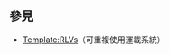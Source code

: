 {{Navbox
|listclass = hlist
|name = Orbital launch systems
|title = [[运载火箭|轨道发射系统]]
|state = collapsed

|group1 = 現役
|list1 = {{Navbox subgroup
|groupstyle = text-align: left; width:15%;
|group1 = {{USA}}
|list1 = 
* [[擎天神系列運載火箭|-{zh-hans:宇宙神;zh-hk:宇宙神;zh-tw:擎天神;}-]]
** [[擎天神5號運載火箭|5號]]
* [[三角洲系列運載火箭|-{zh-hans:德尔塔;zh-hant:三角洲}-]]
** [[三角洲4號運載火箭|4號]]
* [[米諾陶系列運載火箭|米諾陶]]
** [[米諾陶1號運載火箭|1號]]
** [[米諾陶4號運載火箭|4號]]
** [[米諾陶5號運載火箭|5號]]
* [[金牛座運載火箭|金牛座]]
* [[飛馬座運載火箭|飛馬座]]
* [[獵鷹系列運載火箭|獵鷹]]
** [[獵鷹9號運載火箭|9號]]
** [[獵鷹重型運載火箭|重型]]
* [[安塔瑞斯火箭|安塔瑞斯]]
* [[电子号火箭|电子号]]

|group2 = {{USSR}}／{{RUS}}
|list2 = 
* [[安加拉運載火箭|安加拉]]
* [[第聶伯運載火箭|第聶伯]]<small>（與烏克蘭合作）</small>
* [[天箭運載火箭|天箭]]<small>（與烏克蘭合作）</small>
* [[靜海運載火箭|靜海]]
* [[质子运载火箭|-{zh-hans:质子;zh-hk:質子;zh-tw:質子;}-]]
** [[質子M型運載火箭|M型]]
** [[質子K型運載火箭|K型]]
** [[质子-K/DM组级运载火箭|K/DM组级]]
* [[呼啸运载火箭|呼啸]]
* [[起飞运载火箭|起飞]]
* [[聯盟二號|-{zh-hans:联盟2号;zh-hk:聯合2號;zh-tw:聯合2號;}-]] 
** [[聯合-1號火箭|2.1v]]
* [[波浪運載火箭|波浪]]
* [[天頂系列運載火箭|天頂]]
** [[天頂2號運載火箭|2號]]
** [[天頂3號SL運載火箭|3號SL]]
** [[天頂3號F運載火箭|3號F]]


|group3 = {{PRC}}
|list3 = 
* [[長征系列運載火箭|長征]]
** [[长征二号丙运载火箭|2號C]]
** [[长征二号丁运载火箭|2號D]]
** [[长征二号F运载火箭|2號F]]
** [[长征三号甲运载火箭|3號A]]
** [[长征三号乙运载火箭|3號B]]
** [[长征三号丙运载火箭|3號C]]
** [[长征四号乙运载火箭|4號B]]
** [[长征四号丙运载火箭|4號C]]
** [[长征五号运载火箭|5號]]
** [[长征五号B运载火箭|5號B]]
** [[长征六号运载火箭|6號]]
** [[长征六号甲运载火箭|6號A]]
** [[长征七号运载火箭|7號]]
** [[长征七号甲运载火箭|7號A]]
** [[长征八号运载火箭|8號]]
** [[长征十一号运载火箭|11號]]
* [[快舟运载火箭|快舟]]
** [[快舟一号运载火箭|快舟一号]]
** [[快舟一号甲运载火箭|快舟一号甲]]
** [[快舟十一号运载火箭|快舟十一号]]
* [[捷龙一号]]
* [[朱雀一号]]
* [[双曲线一号]]
* [[谷神星一号]]

|group4 = {{IND}}
|list4 =
* [[衛星運載火箭]]
** [[地球同步卫星运载火箭|地球同步]]
** [[地球同步卫星运载火箭3型号|地球同步3型]]
** [[極軌衛星運載火箭|極軌衛星]]

|group5 = [[Image:Not the esa logo.svg|24px]] [[欧空局]]
|list5 = 
* [[亞利安系列運載火箭|-{zh-hans:阿丽亚娜;zh-hk:亞里安;zh-tw:亞利安;}-]]
** [[亞利安5號運載火箭|5號]]
* [[織女星運載火箭|織女星]]

|group6 = {{JPN}}
|list6 = 
* [[H-IIA運載火箭|H-IIA]]
* [[艾普斯龙运载火箭|Epsilon]]

|group7 = {{ISR}}
|list7 = 
* [[沙維特系列運載火箭|沙維特]]

|group8 = {{BRA}}
|list8 = 

|group9 = {{PRK}}
|list9 = 
* [[銀河系列運載火箭|銀河]]
** [[银河3号运载火箭|3号]]

|group10 = {{KOR}}
|list10 = 
* [[世界号运载火箭|世界]]

|group11 = {{IRN}}
|list11 = 
* [[信使運載火箭|信使]]
* [[鳳凰號火箭|鳳凰]]
}}
 
|group2 = 开发中
|list2 = {{Navbox subgroup
|groupstyle = text-align: left; width:15%;

|group1 = {{USA}}
|list1 = 
* [[太空發射系統]]
* [[火神運載火箭|火神]]
* [[SpaceX星艦]]
* [[中子号火箭|中子号]]

|group2 = {{RUS}}
|list2 = 
* [[叶尼塞运载火箭|叶尼塞]]

|group3 = {{PRC}}
|list3 = 
* [[長征系列運載火箭|長征]]
** [[长征六号X运载火箭|6号X]]
** [[长征八号运载火箭|8號R]]
** [[长征九号运载火箭|9號]]
** [[新一代载人运载火箭|新一代载人火箭]]
<!-- * 快舟
** -->

|group4 = [[Image:Not the esa logo.svg|24px]] [[欧空局]]
|list4 = 
* [[亞利安系列運載火箭|-{zh-hans:阿丽亚娜;zh-hk:亞里安;zh-tw:亞利安;}-]]
** [[亞利安6號運載火箭|6號]]

|group5 = {{JPN}}
|list5 = 
* [[H3運載火箭|H3]]

|group6 = {{IND}}
|list6 = 
* [[統一運載火箭|ULV]]

|group7 = {{ROM}}
|list7 = 
* [[哈斯運載火箭|哈斯]]

|group9 = {{UKR}}
|list9 = 
* [[旋風4號運載火箭|旋風4號]]

|group10 = {{KOR}}
|list10 = 

}}

|group3 = 退役
|list3 = {{Navbox subgroup
|groupstyle = text-align: left; width:15%;

|group1 = {{USA}}
|list1 = 
* -{zh-hans:宇宙神;zh-hk:宇宙神;zh-tw:擎天神;}-
** [[擎天神系列運載火箭|早期版本]]
** [[擎天神1號運載火箭|1號]]
** [[擎天神2號運載火箭|2號]]
** [[擎天神3號運載火箭|3號]]
* -{zh-hans:德尔塔;zh-hk:三角洲;zh-tw:三角洲;}-
** [[三角洲系列運載火箭|早期版本]]
** [[三角洲2號運載火箭|2號]]
** [[三角洲三號運載火箭|3號]]
* -{zh-hans:丘诺;zh-hk:丘諾;zh-tw:朱諾;}-
** [[朱諾1號運載火箭|1號]] 
** [[朱諾2號運載火箭|2號]]
* -{zh-hans:土星;zh-hk:土星;zh-tw:農神;}-
** [[土星1号运载火箭|1號]]
** [[土星1B號運載火箭|1B號]]
** [[土星5號運載火箭|5號]]
* [[泰坦系列運載火箭|-{zh-hans:大力神;zh-hk:泰坦;zh-tw:泰坦;}-]]
** [[泰坦1號運載火箭|1號]]
** [[泰坦2號運載火箭|2號]]
** [[泰坦3號運載火箭|3號]]
** [[泰坦4號運載火箭|4號]]
* [[雅典娜系列運載火箭|雅典娜]]
* [[康尼斯多加運載火箭|康尼斯多加]]
* [[試驗運載火箭|試驗]]
* [[迦勒運載火箭|迦勒]]
* [[遊騎兵系列運載火箭|遊騎兵]]
* [[斯巴達運載火箭|斯巴達]]
* [[雷神系列運載火箭|雷神]]
* [[先鋒運載火箭|先鋒]]
* [[獵鷹系列運載火箭|獵鷹]]
** [[獵鷹1號運載火箭|1號]]

|group2 = {{URS}}／{{RUS}}
|list2 = 
* [[闪电运载火箭|閃電]]
* [[能源运载火箭|-{zh-hans:能源;zh-hant:能量}-]]
* [[N1運載火箭|N1]]
* [[R-7系列運載火箭|R-7]]
* 宇宙
** [[宇宙1號運載火箭|1號]]
** [[宇宙2號運載火箭|2號]]
** [[宇宙3號運載火箭|3號]]
** [[宇宙3號M型運載火箭|3號M型]]
* [[旋風系列運載火箭|旋風]]
** [[旋風2號運載火箭|2號]]
** [[旋風3號運載火箭|3號]]
* [[質子運載火箭|-{zh-hans:质子;zh-hk:質子;zh-tw:質子;}-]]
** [[UR500运载火箭|UR500]]
* [[聯合L型運載火箭|聯合L]]
*[[联盟-FG]]

|group3 = {{PRC}}
|list3 = 
* [[長征系列運載火箭|長征]]
** [[长征一号|1号]]
** [[长征一号丁|1號D]]
** [[长征二号甲|2号A]]
** [[长征二号捆绑式运载火箭|2号E]]
** [[长征三号|3号]]
** [[长征四号甲|4号A]]
* [[风暴一号运载火箭|风暴1号]]
* [[开拓者系列运载火箭|开拓者]]
** [[开拓者一号小型运载火箭|1號]]
** [[开拓者二号小型运载火箭|2號]]
** [[开拓者二号甲小型运载火箭|2號A]]

|group4 = {{JPN}}
|list4 = 
* [[Mu系列運載火箭|Mu]]
* [[J-I運載火箭|J-1]]
* [[N-I運載火箭|N-I]]
* [[N-II運載火箭|N-II]]
* [[H-I運載火箭|H-I]]
* [[H-II運載火箭|H-II]] 
* [[蘭布達4S型運載火箭|蘭布達4S]]
* [[H-IIB運載火箭|H-IIB]]

|group5 = [[Image:Not the esa logo.svg|24px]] [[欧空局]]
|list5 = 
* [[歐羅巴系列運載火箭|歐羅巴]]
* [[亞利安系列運載火箭|-{zh-hans:阿丽亚娜;zh-hk:亞里安;zh-tw:亞利安;}-]]
** [[亞利安1號運載火箭|1號]]
** [[阿里安2号运载火箭|2號]]
** [[亞利安3號運載火箭|3號]]
** [[亞利安4號運載火箭|4號]]

|group6 = {{IND}}
|list6 = 
* 衛星運載火箭
** [[衛星運載火箭|原型]]
** [[加強衛星運載火箭|加強]]

|group7 = {{UK}}
|list7 = 
* [[黑箭運載火箭|黑箭]]

|group8 = {{FRA}}
|list8 = 
* [[鑽石系列運載火箭|鑽石]]

|group9 = {{PRK}}
|list9 = 
* [[白頭山運載火箭|白頭山]]
* [[銀河系列運載火箭|銀河]]
** [[银河2号运载火箭|2号]]

|group10 = {{KOR}}
|list10 = 
* [[罗老运载火箭|罗老]]

|group11 = {{BRA}}
|list11 = 
* [[衛星發射運載火箭|衛星運載火箭]]
}}

|group4 = 已取消
|list4 = {{Navbox subgroup
|groupstyle = text-align: left; width:15%;
|group1 = {{USA}}
|list1 = 
* {{link-en|海龙号运载火箭|Sea Dragon (rocket)}}
* {{link-en|土星C-8型运载火箭|Saturn C-8}}
* [[OmegA]]
}}
}}<noinclude>

== 參見 ==
* [[Template:RLVs]]（可重複使用運載系統）

[[Category:运载火箭导航模板| ]]
</noinclude>